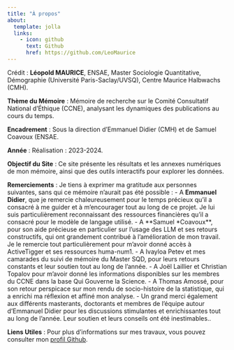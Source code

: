 ```yaml
---
title: "À propos"
about:
  template: jolla
  links: 
    - icon: github
      text: Github
      href: https://github.com/LeoMaurice
---
```


Crédit : **Léopold MAURICE**, ENSAE, Master Sociologie Quantitative, Démographie (Université Paris-Saclay/UVSQ), Centre Maurice Halbwachs (CMH).

**Thème du Mémoire** : Mémoire de recherche sur le Comité Consultatif National d'Éthique (CCNE), analysant les dynamiques des publications au cours du temps.

**Encadrement** : Sous la direction d'Emmanuel Didier (CMH) et de Samuel Coavoux (ENSAE.

**Année** : Réalisation : 2023-2024.

**Objectif du Site** : Ce site présente les résultats et les annexes numériques de mon mémoire, ainsi que des outils interactifs pour explorer les données.

**Remerciements** : 
Je tiens à exprimer ma gratitude aux personnes suivantes, sans qui ce mémoire n'aurait pas
été possible :
- A **Emmanuel Didier**, que je remercie chaleureusement pour le temps précieux qu'il a consacré
à me guider et à m'encourager tout au long de ce projet. Je lui suis particulièrement
reconnaissant des ressources financières qu’il a consacré pour le modèle de langage utilisé.
- A **Samuel *Coavoux**, pour son aide précieuse en particulier sur l’usage des LLM et ses retours
constructifs, qui ont grandement contribué à l'amélioration de mon travail. Je le remercie tout
particulièrement pour m’avoir donné accès à ActiveTigger et ses ressources huma-num1.
- A Ivayloa Petev et mes camarades du suivi de mémoire du Master SQD, pour leurs retours
constants et leur soutien tout au long de l'année.
- A Joël Laillier et Christian Topalov pour m’avoir donné les informations disponibles sur les
membres du CCNE dans la base Qui Gouverne la Science.
- A Thomas Amossé, pour son retour perspicace sur mon rendu de socio-histoire de la
statistique, qui a enrichi ma réflexion et affiné mon analyse.
- Un grand merci également aux différents masterants, doctorants et membres de l'équipe
autour d'Emmanuel Didier pour les discussions stimulantes et enrichissantes tout au long de
l'année. Leur soutien et leurs conseils ont été inestimables..

**Liens Utiles** : Pour plus d'informations sur mes travaux, vous pouvez consulter mon [profil Github](https://github.com/LeoMaurice).

